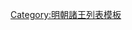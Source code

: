 {{ming|title=明朝寧海國諸王|ed=寧海國|head=[[嘉靖]]二十二年（[[1543年]]）封。|
{{ming/title}}
{{ming/list|寧海恭和王|[[朱載㘧]]|朱厚燉、嫡四子|[[1543年]]—[[1569年]]|嘉靖二十二年封。[[隆庆 (明朝)|隆慶]]三年薨。}}
{{ming/list|寧海昭敬王<ref name=dfyd/>|[[朱翊鐸 (寧海王)|朱翊鐸]]|朱載㘧、嫡五子<ref name=dfyd>崇禎十一年德府玉牒底本，李晉華遺稿《明史德王府世系表訂誤》，《中央研究院歷史語言研究所集刊》第八本第二分，1939年。</ref>|[[1573年]]—[[1617年]]|[[萬曆]]元年襲封<ref>《明實錄》</ref>。四十五年薨。}}
{{ming/list|寧海王|[[朱常沺]]|朱翊鐸、庶六子|[[1621年]]—？年|[[天启 (明朝)|天啟]]元年襲封。}}
{{ming/list|寧海長子|[[朱由㭦]]|朱常沺、子| |[[崇禎]]十七年七月降清<ref name=wx>王欣《明德王府末代王补证》，《清史論叢》2015年第2期。</ref>。}}
{{ming/note|參考文獻}}
{{ming/note|ref}}
}}<noinclude>
[[Category:明朝諸王列表模板]]
</noinclude>